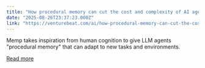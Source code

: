 ```yaml
---
title: "How procedural memory can cut the cost and complexity of AI agents"
date: "2025-08-26T23:37:23.000Z"
link: "https://venturebeat.com/ai/how-procedural-memory-can-cut-the-cost-and-complexity-of-ai-agents/"
---
```


Memp takes inspiration from human cognition to give LLM agents "procedural memory" that can adapt to new tasks and environments.

[Read more](https://venturebeat.com/ai/how-procedural-memory-can-cut-the-cost-and-complexity-of-ai-agents/)
